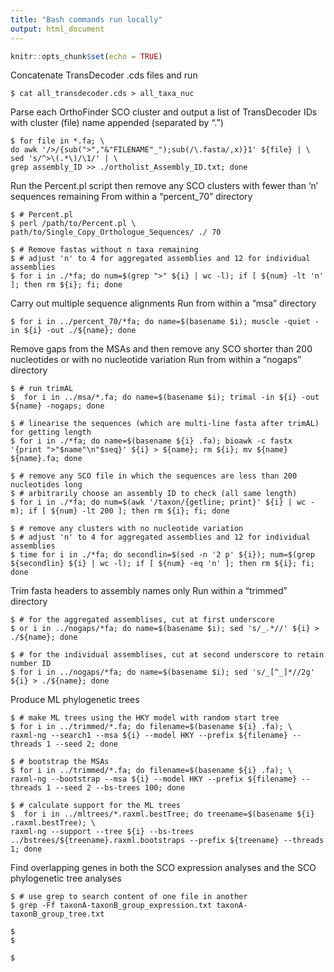 ---
title: "Bash commands run locally"
output: html_document
---

```{r setup, include=FALSE}
knitr::opts_chunk$set(echo = TRUE)
```

Concatenate TransDecoder .cds files and run 
```{console}
$ cat all_transdecoder.cds > all_taxa_nuc
```

Parse each OrthoFinder SCO cluster and output a list of TransDecoder IDs with cluster (file) name appended (separated by ".")
```{console}
$ for file in *.fa; \
do awk '/>/{sub(">","&"FILENAME"_");sub(/\.fasta/,x)}1' ${file} | \
sed 's/^>\(.*\)/\1/' | \
grep assembly_ID >> ./ortholist_Assembly_ID.txt; done
```

Run the Percent.pl script then remove any SCO clusters with fewer than 'n' sequences remaining
From within a "percent_70" directory
```{console}
$ # Percent.pl
$ perl /path/to/Percent.pl \
path/to/Single_Copy_Orthologue_Sequences/ ./ 70 

$ # Remove fastas without n taxa remaining 
$ # adjust 'n' to 4 for aggregated assemblies and 12 for individual assemblies
$ for i in ./*fa; do num=$(grep ">" ${i} | wc -l); if [ ${num} -lt 'n' ]; then rm ${i}; fi; done
```

Carry out multiple sequence alignments
Run from within a "msa" directory
```{console}
$ for i in ../percent_70/*fa; do name=$(basename $i); muscle -quiet -in ${i} -out ./${name}; done
```

Remove gaps from the MSAs and then remove any SCO shorter than 200 nucleotides or with no nucleotide variation
Run from within a "nogaps" directory
```{console}
$ # run trimAL
$  for i in ../msa/*.fa; do name=$(basename $i); trimal -in ${i} -out ${name} -nogaps; done

$ # linearise the sequences (which are multi-line fasta after trimAL) for getting length
$ for i in ./*fa; do name=$(basename ${i} .fa); bioawk -c fastx '{print ">"$name"\n"$seq}' ${i} > ${name}; rm ${i}; mv ${name} ${name}.fa; done
  
$ # remove any SCO file in which the sequences are less than 200 nucleotides long 
$ # arbitrarily choose an assembly ID to check (all same length)
$ for i in ./*fa; do num=$(awk '/taxon/{getline; print}' ${i} | wc -m); if [ ${num} -lt 200 ]; then rm ${i}; fi; done

$ # remove any clusters with no nucleotide variation 
$ # adjust 'n' to 4 for aggregated assemblies and 12 for individual assemblies
$ time for i in ./*fa; do secondlin=$(sed -n '2 p' ${i}); num=$(grep ${secondlin} ${i} | wc -l); if [ ${num} -eq 'n' ]; then rm ${i}; fi; done
```

Trim fasta headers to assembly names only
Run within a "trimmed" directory
```{console}
$ # for the aggregated assemblises, cut at first underscore
$ or i in ../nogaps/*fa; do name=$(basename $i); sed 's/_.*//' ${i} > ./${name}; done 

$ # for the individual assemblises, cut at second underscore to retain number ID
$ for i in ../nogaps/*fa; do name=$(basename $i); sed 's/_[^_]*//2g' ${i} > ./${name}; done
```

Produce ML phylogenetic trees
```{console}
$ # make ML trees using the HKY model with random start tree
$ for i in ../trimmed/*.fa; do filename=$(basename ${i} .fa); \
raxml-ng --search1 --msa ${i} --model HKY --prefix ${filename} --threads 1 --seed 2; done

$ # bootstrap the MSAs
$ for i in ../trimmed/*.fa; do filename=$(basename ${i} .fa); \
raxml-ng --bootstrap --msa ${i} --model HKY --prefix ${filename} --threads 1 --seed 2 --bs-trees 100; done
  
$ # calculate support for the ML trees
$  for i in ../mltrees/*.raxml.bestTree; do treename=$(basename ${i} .raxml.bestTree); \
raxml-ng --support --tree ${i} --bs-trees ../bstrees/${treename}.raxml.bootstraps --prefix ${treename} --threads 1; done
```

Find overlapping genes in both the SCO expression analyses and the SCO phylogenetic tree analyses

```{console}
$ # use grep to search content of one file in another
$ grep -Ff taxonA-taxonB_group_expression.txt taxonA-taxonB_group_tree.txt

```



```{console}
$ 
$ 

$ 
```
